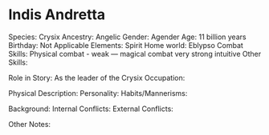 # Indis Andretta

Species: Crysix
Ancestry: Angelic
Gender: Agender
Age: 11 billion years
Birthday: Not Applicable
Elements: Spirit
Home world: Eblypso
Combat Skills: Physical combat - weak — magical combat very strong intuitive
Other Skills:

Role in Story: As the leader of the Crysix
Occupation:

Physical Description:
Personality:
Habits/Mannerisms:

Background:
Internal Conflicts:
External Conflicts:

Other Notes:
